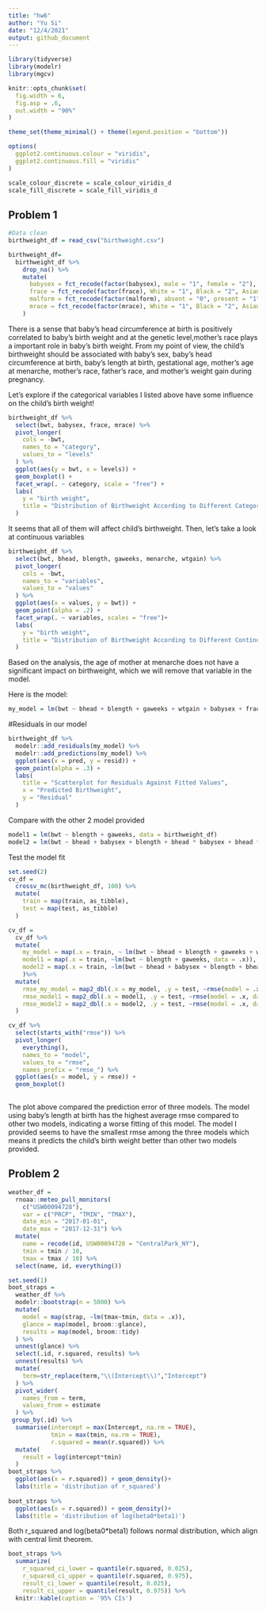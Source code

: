 ```yaml
---
title: "hw6"
author: "Yu Si"
date: "12/4/2021"
output: github_document
---
```



```r
library(tidyverse)
library(modelr)
library(mgcv)

knitr::opts_chunk$set(
  fig.width = 6,
  fig.asp = .6,
  out.width = "90%"
)

theme_set(theme_minimal() + theme(legend.position = "bottom"))

options(
  ggplot2.continuous.colour = "viridis",
  ggplot2.continuous.fill = "viridis"
)

scale_colour_discrete = scale_colour_viridis_d
scale_fill_discrete = scale_fill_viridis_d
```

## Problem 1


```r
#Data clean
birthweight_df = read_csv("birthweight.csv")

birthweight_df= 
  birthweight_df %>% 
    drop_na() %>% 
    mutate(
      babysex = fct_recode(factor(babysex), male = "1", female = "2"),
      frace = fct_recode(factor(frace), White = "1", Black = "2", Asian = "3", Puerto_Rican = "4", Other = "8"),
      malform = fct_recode(factor(malform), absent = "0", present = "1"),
      mrace = fct_recode(factor(mrace), White = "1", Black = "2", Asian = "3", Puerto_Rican = "4")
    )
```

There is a sense that baby's head circumference at birth is positively correlated to baby's birth weight and at the genetic level,mother's race plays a important role in baby's birth weight. From my point of view, the child's birthweight should be associated with baby's sex, baby's head circumference at birth, baby's length at birth, gestational age, mother's age at menarche, mother's race, father's race, and mother's weight gain during pregnancy. 

Let's explore if the categorical variables I listed above have some influence on the child's birth weight!

```r
birthweight_df %>% 
  select(bwt, babysex, frace, mrace) %>% 
  pivot_longer(
    cols = -bwt,
    names_to = "category",
    values_to = "levels"
  ) %>% 
  ggplot(aes(y = bwt, x = levels)) +
  geom_boxplot() +
  facet_wrap(. ~ category, scale = "free") +
  labs(
    y = "birth weight",
    title = "Distribution of Birthweight According to Different Categorical Variables"
  )
```

It seems that all of them will affect child's birthweight. 
Then, let's take a look at continuous variables

```r
birthweight_df %>% 
  select(bwt, bhead, blength, gaweeks, menarche, wtgain) %>% 
  pivot_longer(
    cols = -bwt, 
    names_to = "variables",
    values_to = "values"
  ) %>% 
  ggplot(aes(x = values, y = bwt)) +
  geom_point(alpha = .2) +
  facet_wrap(. ~ variables, scales = "free")+
  labs(
    y = "birth weight",
    title = "Distribution of Birthweight According to Different Continuous Variables"
  )
```

Based on the analysis, the age of mother at menarche does not have a significant impact on birthweight, which we will remove that variable in the model.

Here is the model:

```r
my_model = lm(bwt ~ bhead + blength + gaweeks + wtgain + babysex + frace + mrace, data = birthweight_df)
```

#Residuals in our model

```r
birthweight_df %>% 
  modelr::add_residuals(my_model) %>% 
  modelr::add_predictions(my_model) %>% 
  ggplot(aes(x = pred, y = resid)) +
  geom_point(alpha = .3) +
  labs(
    title = "Scatterplot for Residuals Against Fitted Values",
    x = "Predicted Birthweight",
    y = "Residual"
  )
```

Compare with the other 2 model provided

```r
model1 = lm(bwt ~ blength + gaweeks, data = birthweight_df)
model2 = lm(bwt ~ bhead + babysex + blength + bhead * babysex + bhead * blength + babysex * blength + babysex * blength * bhead, data = birthweight_df)
```

Test the model fit

```r
set.seed(2)
cv_df = 
  crossv_mc(birthweight_df, 100) %>% 
  mutate(
    train = map(train, as_tibble),
    test = map(test, as_tibble)
  )

cv_df = 
  cv_df %>% 
  mutate(
    my_model = map(.x = train, ~ lm(bwt ~ bhead + blength + gaweeks + wtgain + babysex + frace + mrace, data = .x)),
    model1 = map(.x = train, ~lm(bwt ~ blength + gaweeks, data = .x)),
    model2 = map(.x = train, ~lm(bwt ~ bhead + babysex + blength + bhead * babysex + bhead * blength + babysex * blength + babysex * blength * bhead, data = .x))
    )%>% 
  mutate(
    rmse_my_model = map2_dbl(.x = my_model, .y = test, ~rmse(model = .x, data = .y)),
    rmse_model1 = map2_dbl(.x = model1, .y = test, ~rmse(model = .x, data = .y)),
    rmse_model2 = map2_dbl(.x = model2, .y = test, ~rmse(model = .x, data = .y))
  )

cv_df %>% 
  select(starts_with("rmse")) %>% 
  pivot_longer(
    everything(),
    names_to = "model",
    values_to = "rmse",
    names_prefix = "rmse_") %>% 
  ggplot(aes(x = model, y = rmse)) +
  geom_boxplot()
  

```

The plot above compared the prediction error of three models. The model using baby's length at birth has the highest average rmse compared to other two models, indicating a worse fitting of this model. The model I provided seems to have the smallest rmse among the three models which means it predicts the child's birth weight better than other two models provided.

## Problem 2

```r
weather_df = 
  rnoaa::meteo_pull_monitors(
    c("USW00094728"),
    var = c("PRCP", "TMIN", "TMAX"), 
    date_min = "2017-01-01",
    date_max = "2017-12-31") %>%
  mutate(
    name = recode(id, USW00094728 = "CentralPark_NY"),
    tmin = tmin / 10,
    tmax = tmax / 10) %>%
  select(name, id, everything())
```


```r
set.seed(1)
boot_straps = 
  weather_df %>% 
  modelr::bootstrap(n = 5000) %>% 
  mutate(
    model = map(strap, ~lm(tmax~tmin, data = .x)),
    glance = map(model, broom::glance),
    results = map(model, broom::tidy)
  ) %>% 
  unnest(glance) %>% 
  select(.id, r.squared, results) %>% 
  unnest(results) %>%
  mutate(
    term=str_replace(term,"\\(Intercept\\)","Intercept")
  ) %>% 
  pivot_wider(
    names_from = term,
    values_from = estimate
  ) %>% 
 group_by(.id) %>% 
  summarise(intercept = max(Intercept, na.rm = TRUE),
            tmin = max(tmin, na.rm = TRUE),
            r.squared = mean(r.squared)) %>% 
  mutate(
    result = log(intercept*tmin)
  )
boot_straps %>% 
  ggplot(aes(x = r.squared)) + geom_density()+
  labs(title = 'distribution of r_squared')
  
boot_straps %>% 
  ggplot(aes(x = r.squared)) + geom_density()+
  labs(title = 'distribution of log(beta0*beta1)')
```

Both r_squared and log(beta0*beta1) follows normal distribution, which align with central limit theorem.


```r
boot_straps %>% 
  summarize(
    r_squared_ci_lower = quantile(r.squared, 0.025), 
    r_squared_ci_upper = quantile(r.squared, 0.975),
    result_ci_lower = quantile(result, 0.025), 
    result_ci_upper = quantile(result, 0.975)) %>% 
  knitr::kable(caption = '95% CIs')
```


